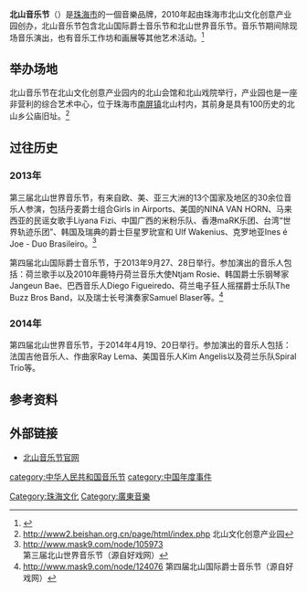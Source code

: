 {{copyedit|time=2016-01-17T11:41:44+00:00}}

'''北山音乐节'''（'''{{lang-en|Beishan Music Festival}}'''）是[[珠海市|珠海市]]的一個音樂品牌，2010年起由珠海市北山文化创意产业园创办，北山音乐节包含北山国际爵士音乐节和北山世界音乐节。音乐节期间除现场音乐演出，也有音乐工作坊和画展等其他艺术活动。<ref>{{Cite web |url=http://www.macaodaily.com/html/2014-08/08/content_925408.htm |title=北山音樂節下月爵對搖擺 |accessdate=2015-01-04 |archive-date=2015-01-04 |archive-url=https://web.archive.org/web/20150104063140/http://www.macaodaily.com/html/2014-08/08/content_925408.htm |dead-url=no }}</ref>

== 举办场地 ==
北山音乐节在北山文化创意产业园内的北山会馆和北山戏院举行，产业园也是一座非营利的综合艺术中心，位于珠海市[[南屏镇_(珠海市)|南屏镇]]北山村内，其前身是具有100历史的北山乡公庙旧址。<ref>http://www2.beishan.org.cn/page/html/index.php {{Wayback|url=http://www2.beishan.org.cn/page/html/index.php |date=20141205033622 }} 北山文化创意产业园</ref>

== 过往历史 ==
===2013年===
第三届北山世界音乐节，有来自欧、美、亚三大洲的13个国家及地区的30余位音乐人参演，包括丹麦爵士组合Girls in Airports、美国的NINA VAN HORN、马来西亚的民谣女歌手Liyana Fizi、中国广西的米粉乐队、香港maRK乐团、台湾“世界轨迹乐团”、韩国及瑞典的爵士巨星罗玧宣和 Ulf Wakenius、克罗地亚Ines é Joe - Duo Brasileiro。<ref>http://www.mask9.com/node/105973 {{Wayback|url=http://www.mask9.com/node/105973 |date=20150117191321 }} 第三届北山世界音乐节（源自好戏网）</ref>

第四届北山国际爵士音乐节，于2013年9月27、28日举行。参加演出的音乐人包括：荷兰歌手以及2010年鹿特丹荷兰音乐大使Ntjam Rosie、韩国爵士乐钢琴家Jangeun Bae、巴西音乐人Diego Figueiredo、荷兰电子狂人摇摆爵士乐队The Buzz Bros Band，以及瑞士长号演奏家Samuel Blaser等。<ref>http://www.mask9.com/node/124076 {{Wayback|url=http://www.mask9.com/node/124076 |date=20150117185755 }} 第四届北山国际爵士音乐节（源自好戏网）</ref>

===2014年===
第四届北山世界音乐节，于2014年4月19、20日举行。参加演出的音乐人包括：法国吉他音乐人、作曲家Ray Lema、美国音乐人Kim Angelis以及荷兰乐队Spiral Trio等。

== 参考资料 ==
{{Reflist}}

== 外部链接 ==
*[http://www.beishan.org.cn/ 北山音乐节官网] {{Wayback|url=http://www.beishan.org.cn/ |date=20141205033932 }}
{{珠海话题}}

[[Category:珠海文化|Category:珠海文化]]
[[Category:廣東音樂|Category:廣東音樂]]
[[category:中华人民共和国音乐节|category:中华人民共和国音乐节]]
[[category:中国年度事件|category:中国年度事件]]